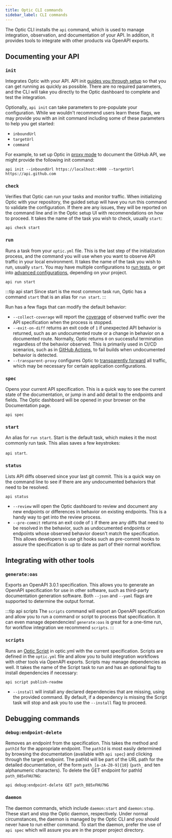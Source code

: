 ```yaml
---
title: Optic CLI commands
sidebar_label: CLI commands
---
```


The Optic CLI installs the `api` command, which is used to manage integration, observation, and documentation of your API. In addition, it provides tools to integrate with other products via OpenAPI exports. 

## Documenting your API

### `init`

Integrates Optic with your API. API init [guides you through setup](/docs/get-started/config) so that you can get running as quickly as possible. There are no required parameters, and the CLI will take you directly to the Optic dashboard to complete and test the integration.

Optionally, `api init` can take parameters to pre-populate your configuration. While we wouldn't recommend users learn these flags, we may provide you with an init command including some of these parameters to help you get started:

- `inboundUrl`
- `targetUrl`
- `command`

For example, to set up Optic in [proxy mode](/docs/using/advanced-configuration#proxy-task-mode) to document the GitHub API, we might provide the following init command:

`api init --inboundUrl https://localhost:4000 --targetUrl https://api.github.com`

### `check`

Verifies that Optic can run your tasks and monitor traffic. When initializing Optic with your repository, the guided setup will have you run this command to validate the configuration. If there are any issues, they will be reported on the command line and in the Optic setup UI with recommendations on how to proceed. It takes the name of the task you wish to check, usually `start`:

`api check start`
  
### `run`

Runs a task from your `optic.yml` file. This is the last step of the initialization process, and the command you will use when you want to observe API traffic in your local environment. It takes the name of the task you wish to run, usually `start`. You may have multiple configurations to [run tests](/docs/get-started/testing), or get into [advanced configurations](/docs/using/advanced-configuration), depending on your project. 

`api run start`

:::tip api start
Since start is the most common task run, Optic has a command `start` that is an alias for `run start`.
:::

Run has a few flags that can modify the default behavior:

- `--collect-coverage` will report the [coverage](/docs/get-started/testing#api-coverage) of observed traffic over the API specification when the process is stopped.
- `--exit-on-diff` returns an exit code of `1` if unexpected API behavior is returned, such as an undocumented route or a change in behavior on a documented route. Normally, Optic returns `0` on successful termination regardless of the behavior observed. This is primarily used in CI/CD scenarios, such as in [GitHub Actions](/docs/github-actions), to fail builds when undocumented behavior is detected.
- `--transparent-proxy` configures Optic to [transparently forward](/docs/using/advanced-configuration#transparent-proxy-mode) all traffic, which may be necessary for certain application configurations.

### `spec`

Opens your current API specification. This is a quick way to see the current state of the documentation, or jump in and add detail to the endpoints and fields. The Optic dashboard will be opened in your browser on the Documentation page.

`api spec`

### `start`

An alias for `run start`. Start is the default task, which makes it the most commonly run task. This alias saves a few keystrokes:

`api start`.

### `status`

Lists API diffs observed since your last git commit. This is a quick way on the command line to see if there are any undocumented behaviors that need to be resolved.

`api status`

- `--review` will open the Optic dashboard to review and document any new endpoints or differences in behavior on existing endpoints. This is a handy way to get into the review process.
- `--pre-commit` returns an exit code of `1` if there are any diffs that need to be resolved in the behavior, such as undocumented endpoints or endpoints whose observed behavior doesn't match the specification. This allows developers to use git hooks such as pre-commit hooks to assure the specification is up to date as part of their normal workflow.

## Integrating with other tools

### `generate:oas`

Exports an OpenAPI 3.0.1 specification. This allows you to generate an OpenAPI specification for use in other software, such as third-party documentation generation software. Both `--json` and `--yaml` flags are supported to determine the output format. 

:::tip api scripts
The `scripts` command will export an OpenAPI specification and allow you to run a command or script to process that specification. It can even manage dependencies! `generate:oas` is great for a one-time run, for workflow integration we recommend `scripts`.
:::

### `scripts`

Runs an [Optic Script](/docs/apiops/scripts) in optic.yml with the current specification. Scripts are defined in the `optic.yml` file and allow you to build integration workflows with other tools via OpenAPI exports. Scripts may manage dependencies as well. It takes the name of the Script task to run and has an optional flag to install dependencies if necessary:

`api script publish-readme`

- `--install` will install any declared dependencies that are missing, using the provided command. By default, if a dependency is missing the Script task will stop and ask you to use the `--install` flag to proceed.

## Debugging commands

### `debug:endpoint-delete`

Removes an endpoint from the specification. This takes the method and `pathId` for the appropriate endpoint. The `pathId` is most easily determined by browsing the documentation (available with `api spec`) and clicking through the target endpoint. The pathId will be part of the URL path for the detailed documentation, of the form `path_[a-zA-Z0-9]{10}` (`path_` and ten alphanumeric characters). To delete the GET endpoint for pathId `path_085xFHU7NG`:

`api debug:endpoint-delete GET path_085xFHU7NG`

### `daemon`

The daemon commands, which include `daemon:start` and `daemon:stop`. These start and stop the Optic daemon, respectively. Under normal circumstances, the daemon is managed by the Optic CLI and you should never have to run either command. To start the daemon, prefer the use of `api spec` which will assure you are in the proper project directory.
